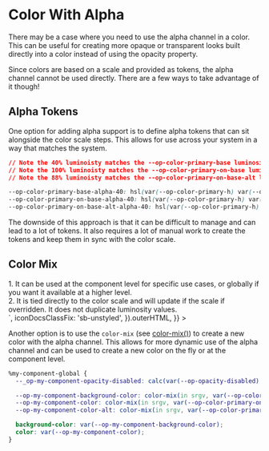 

<Meta title="Tokens/Color/Color with Alpha" />

# Color With Alpha

<div
  dangerouslySetInnerHTML={{
    __html: createAlert({
      title: 'Caution',
      icon: 'priority_high',
      description:
        'Using alpha will impact Accessibility and if misused can also impact performance. Use these suggestions with caution and verify the resulting colors pass Accessibility standards!',
      iconDocsClassFix: 'sb-unstyled',
    }).outerHTML,
  }}
></div>

There may be a case where you need to use the alpha channel in a color. This can be useful for creating more opaque or transparent looks built directly into a color instead of using the opacity property.

Since colors are based on a scale and provided as tokens, the alpha channel cannot be used directly. There are a few ways to take advantage of it though!

## Alpha Tokens

One option for adding alpha support is to define alpha tokens that can sit alongside the color scale steps. This allows for use across your system in a way that matches the system.

```css
// Note the 40% luminoisty matches the --op-color-primary-base luminosity
// Note the 100% luminoisty matches the --op-color-primary-on-base luminosity
// Note the 88% luminoisty matches the --op-color-primary-on-base-alt luminosity

--op-color-primary-base-alpha-40: hsl(var(--op-color-primary-h) var(--op-color-primary-s) 40% / 40%);
--op-color-primary-on-base-alpha-40: hsl(var(--op-color-primary-h) var(--op-color-primary-s) 100% / 40%);
--op-color-primary-on-base-alt-alpha-40: hsl(var(--op-color-primary-h) var(--op-color-primary-s) 88% / 40%);
```

The downside of this approach is that it can be difficult to manage and can lead to a lot of tokens. It also requires a lot of manual work to create the tokens and keep them in sync with the color scale.

## Color Mix

<div
  dangerouslySetInnerHTML={{
    __html: createAlert({
      title: 'Benefits of this approach',
      icon: 'info',
      warningLevel: 'info',
      description: `
        <div>1. It can be used at the component level for specific use cases, or globally if you want it available at a higher level.</div>
        <div>2. It is tied directly to the color scale and will update if the scale if overridden. It does not duplicate luminosity values.</div>
      `,
      iconDocsClassFix: 'sb-unstyled',
    }).outerHTML,
  }}
></div>

Another option is to use the `color-mix` (see [color-mix()](https://developer.mozilla.org/en-US/docs/Web/CSS/color_value/color-mix)) to create a new color with the alpha channel. This allows for more dynamic use of the alpha channel and can be used to create a new color on the fly or at the component level.

```css
%my-component-global {
  --_op-my-component-opacity-disabled: calc(var(--op-opacity-disabled) * 100%); // converts 0.4 to 40%

  --op-my-component-background-color: color-mix(in srgv, var(--op-color-primary-base) var(--_op-thing-opacity-disabled), var(--op-color-primary-plus-max));
  --op-my-component-color: color-mix(in srgv, var(--op-color-primary-on-base) var(--_op-thing-opacity-disabled), var(--op-color-primary-plus-max));
  --op-my-component-color-alt: color-mix(in srgv, var(--op-color-primary-on-base-alt) var(--_op-thing-opacity-disabled), var(--op-color-primary-plus-max));

  background-color: var(--op-my-component-background-color);
  color: var(--op-my-component-color);
}
```
